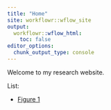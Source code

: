 ```yaml
---
title: "Home"
site: workflowr::wflow_site
output:
  workflowr::wflow_html:
    toc: false
editor_options:
  chunk_output_type: console
---
```


Welcome to my research website.

List:

- [Figure 1](https://saltalab.github.io/Adult_hippocampal_neurogenesis/Fig1_script.html)
